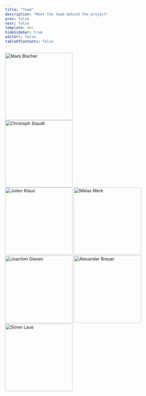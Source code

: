 ```yaml
---
title: "Team"
description: "Meet the team behind the project"
prev: false
next: false
template: doc
hideSidebar: true
editUrl: false
tableOfContents: false
---
```




<div class="team-section not-content place-content-center justify-center">
  <div class="grid grid-cols-1 min-[500px]:grid-cols-2  md:grid-cols-3 lg:grid-cols-4 gap-8 md:gap-6">
  <div>
      <TeamMember
        name="Mark Blacher"
        role="Researcher at Friedrich Schiller University Jena."        
        profileLink="https://dblp.uni-trier.de/pid/277/9082.html"
      >
        <Image src={mark} alt="Mark Blacher" height="220" class="w-full object-cover" densities={[1.5, 2]}/>
      </TeamMember>
      </div>
      <div>
      <TeamMember
        name="Christoph Staudt"
        role="Researcher at Friedrich Schiller University Jena."
        profileLink="https://dblp.uni-trier.de/pid/299/5431.html"
      >
      <Image src={christoph} alt="Christoph Staudt" height="220" class="w-full object-cover" densities={[1.5, 2]}/>
      </TeamMember>
      </div>
      <TeamMember
        name="Julien Klaus"
        role="Researcher at Friedrich Schiller University Jena."
        profileLink="https://dblp.uni-trier.de/pid/246/1576.html"
      >
      <Image src={julien} alt="Julien Klaus" height="220" class="w-full object-cover" densities={[1.5, 2]}/>
      </TeamMember>
      <TeamMember
        name="Niklas Merk"
        role="Researcher at Friedrich Schiller University Jena."
        profileLink="https://dblp.uni-trier.de/pid/331/6061.html"
      >
      <Image src={niklas} alt="Niklas Merk" height="220" class="w-full object-cover" densities={[1.5, 2]}/>
      </TeamMember>
      <TeamMember
        name="Joachim Giesen"
        role="Professor at Friedrich Schiller University Jena."
        profileLink="https://dblp.uni-trier.de/pid/30/3504.html"
      >
      <Image src={joachim} alt="Joachim Giesen"  height="220" class="w-full object-cover"  densities={[1.5, 2]}/>
      </TeamMember>
      <TeamMember
        name="Alexander Breuer"
        role="Professor at Friedrich Schiller University Jena."
        profileLink="https://dblp.uni-trier.de/pid/121/4050.html"
      >
      <Image src={alex} alt="Alexander Breuer" height="220" class="w-full object-cover" densities={[1.5, 2]}/>
      </TeamMember>
      <TeamMember
        name="Sören Laue"
        role="Professor at Universität Hamburg."        
        profileLink="https://dblp.uni-trier.de/pid/71/5078.html"
      >
      <Image src={soeren} alt="Sören Laue" height="220" class="w-full object-cover" densities={[1.5, 2]}/>
      </TeamMember>
  </div>
</div>